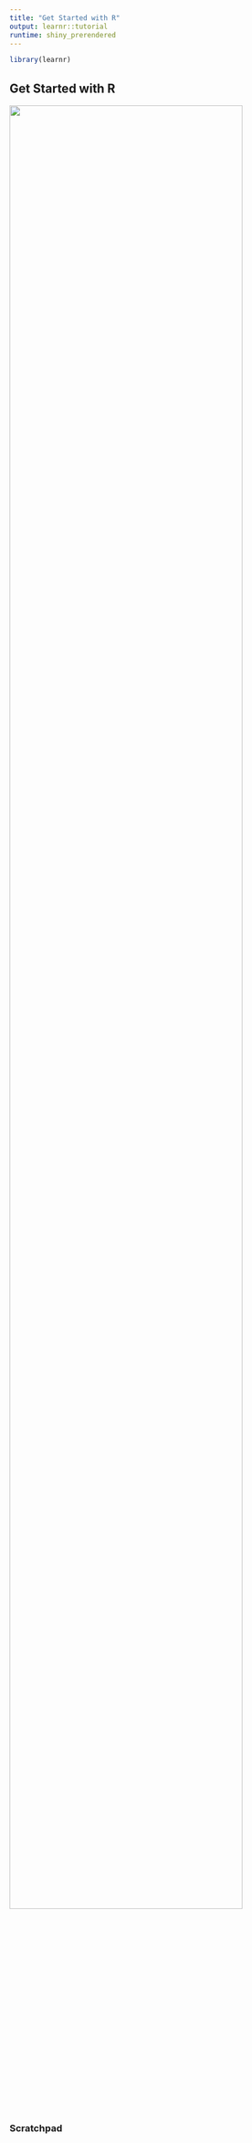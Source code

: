 ```yaml
---
title: "Get Started with R"
output: learnr::tutorial
runtime: shiny_prerendered
---
```

```r
library(learnr)
```
## Get Started with R

![](https://youtu.be/wfshEa_F2FQ){width="90%"}

### Scratchpad
```r

```

